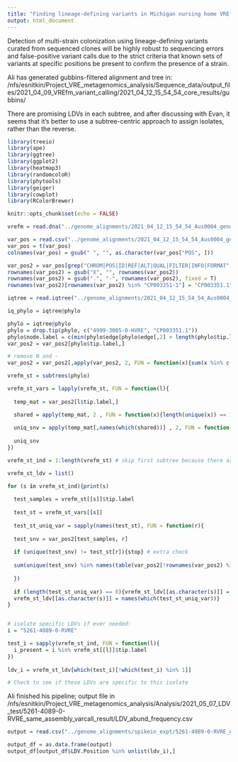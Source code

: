 ```yaml
---
title: "Finding lineage-defining variants in Michigan nursing home VREfm"
output: html_document
---
```


Detection of multi-strain colonization using lineage-defining variants curated from sequenced clones will be highly robust to sequencing errors and false-positive variant calls due to the strict criteria that known sets of variants at specific positions be present to confirm the presence of a strain.

Ali has generated gubbins-filtered alignment and tree in:
/nfs/esnitkin/Project_VRE_metagenomics_analysis/Sequence_data/output_files/2021_04_09_VREfm_variant_calling/2021_04_12_15_54_54_core_results/gubbins/

There are promising LDVs in each subtree, and after discussing with Evan, it seems that it's better to use a subtree-centric approach to assign isolates, rather than the reverse.

```r
library(treeio)
library(ape)
library(ggtree)
library(ggplot2)
library(heatmap3)
library(randomcoloR)
library(phytools)
library(geiger)
library(cowplot)
library(RColorBrewer)

knitr::opts_chunk$set(echo = FALSE)
```


```r
vrefm = read.dna("../genome_alignments/2021_04_12_15_54_54_Aus0004_genome_aln_w_alt_allele_unmapped.filtered_polymorphic_sites.fasta", format = "fasta")

var_pos = read.csv("../genome_alignments/2021_04_12_15_54_54_Aus0004_genome_aln_w_alt_allele_unmapped.summary_of_snp_distribution.csv", stringsAsFactors = F, header = T, skip = 3)
var_pos = t(var_pos)
colnames(var_pos) = gsub(" ", "", as.character(var_pos["POS", ]))

var_pos2 = var_pos[grep("CHROM|POS|ID|REF|ALT|QUAL|FILTER|INFO|FORMAT", x = rownames(var_pos), invert = T),]
rownames(var_pos2) = gsub("X", "", rownames(var_pos2))
rownames(var_pos2) = gsub(".", "-", rownames(var_pos2), fixed = T)
rownames(var_pos2)[rownames(var_pos2) %in% "CP003351-1"] = "CP003351.1"

iqtree = read.iqtree("../genome_alignments/2021_04_12_15_54_54_Aus0004_genome_aln_w_alt_allele_unmapped.treefile")

iq_phylo = iqtree@phylo

phylo = iqtree@phylo
phylo = drop.tip(phylo, c("4999-3085-0-HVRE", "CP003351.1"))
phylo$node.label = c(min(phylo$edge[phylo$edge[,2] > length(phylo$tip.label),2]) - 1, phylo$edge[phylo$edge[,2] > length(phylo$tip.label),2])
var_pos2 = var_pos2[phylo$tip.label,]

# remove N and -
var_pos2 = var_pos2[,apply(var_pos2, 2, FUN = function(x){sum(x %in% c("N", "-")) == 0})]
```

```r
vrefm_st = subtrees(phylo)

vrefm_st_vars = lapply(vrefm_st, FUN = function(l){
  
  temp_mat = var_pos2[l$tip.label,]

  shared = apply(temp_mat, 2 , FUN = function(x){length(unique(x)) == 1})
  
  uniq_snv = apply(temp_mat[,names(which(shared))] , 2, FUN = function(x){unique(x)})
  
  uniq_snv
})

vrefm_st_ind = 1:length(vrefm_st) # skip first subtree because there are no lineage-defining variants for the overall tree

vrefm_st_ldv = list()

for (s in vrefm_st_ind){print(s)
  
  test_samples = vrefm_st[[s]]$tip.label
  
  test_st = vrefm_st_vars[[s]]
  
  test_st_uniq_var = sapply(names(test_st), FUN = function(r){
    
  test_snv = var_pos2[test_samples, r]
  
  if (unique(test_snv) != test_st[r]){stop} # extra check
  
  sum(unique(test_snv) %in% names(table(var_pos2[!rownames(var_pos2) %in% test_samples,r]))) == 0
    
  })
  
  if (length(test_st_uniq_var) == 0){vrefm_st_ldv[[as.character(s)]] = NULL}else{
  vrefm_st_ldv[[as.character(s)]] = names(which(test_st_uniq_var))}
}


# isolate specific LDVs if ever needed:
i = "5261-4089-0-RVRE"

test_i = sapply(vrefm_st_ind, FUN = function(l){
  i_present = i %in% vrefm_st[[l]]$tip.label
})
  
ldv_i = vrefm_st_ldv[which(test_i)[!which(test_i) %in% 1]]

# Check to see if these LDVs are specific to this isolate


```

Ali finished his pipeline; output file in
/nfs/esnitkin/Project_VRE_metagenomics_analysis/Analysis/2021_05_07_LDV_test/5261-4089-0-RVRE_same_assembly_varcall_result/LDV_abund_frequency.csv

```r
output = read.csv("../genome_alignments/spikein_expt/5261-4089-0-RVRE_Aus0004_with_metagenome_varcall_result/LDV_abund_frequency.csv", header = T)

output_df = as.data.frame(output)
output_df[output_df$LDV.Position %in% unlist(ldv_i),]

```